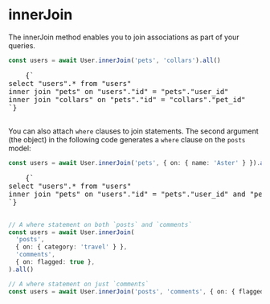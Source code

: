 
# innerJoin

The innerJoin method enables you to join associations as part of your queries.

```ts
const users = await User.innerJoin('pets', 'collars').all()
```

<RoutesOutput>
  <pre style={{ backgroundColor: 'transparent' }}>
    {`
select "users".* from "users"
inner join "pets" on "users"."id" = "pets"."user_id"
inner join "collars" on "pets"."id" = "collars"."pet_id"
`}
  </pre>
</RoutesOutput>

You can also attach `where` clauses to join statements. The second argument (the object) in the following code generates a `where` clause on the `posts` model:

```ts
const users = await User.innerJoin('pets', { on: { name: 'Aster' } }).all()
```

<RoutesOutput>
  <pre style={{ backgroundColor: 'transparent' }}>
    {`
select "users".* from "users"
inner join "pets" on "users"."id" = "pets"."user_id" and "pets"."name" = $1
`}
  </pre>
</RoutesOutput>

```ts
// A where statement on both `posts` and `comments`
const users = await User.innerJoin(
  'posts',
  { on: { category: 'travel' } },
  'comments',
  { on: flagged: true },
).all()

// A where statement on just `comments`
const users = await User.innerJoin('posts', 'comments', { on: { flagged: true } }).all()
```
